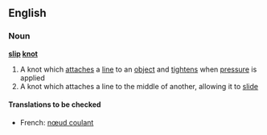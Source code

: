 ==English==
===Noun===
{{wikipedia}}
'''[[slip]] [[knot]]'''
#A knot which [[attach]]es a [[line]] to an [[object]] and [[tighten]]s when [[pressure]] is applied
#A knot which attaches a line to the middle of another, allowing it to [[slide]]
 
====Translations to be checked====
*French: [[nœud coulant]]